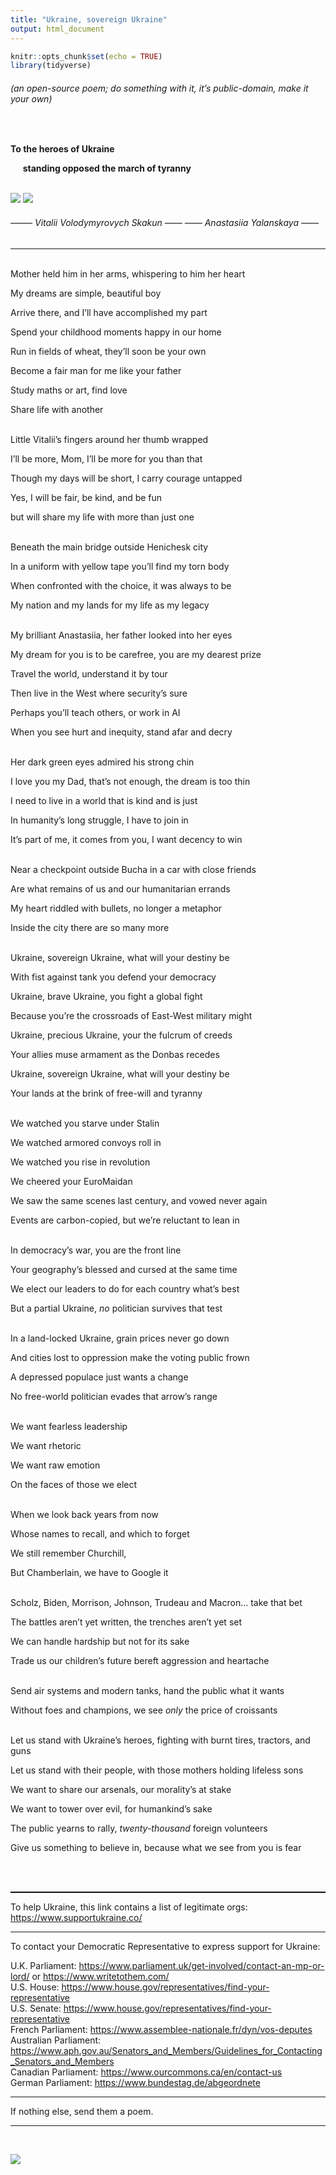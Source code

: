 ```yaml
---
title: "Ukraine, sovereign Ukraine"
output: html_document
---
```


```r
knitr::opts_chunk$set(echo = TRUE)
library(tidyverse)
```

###### (an open-source poem; do something with it, it's public-domain, make it your own)
<br/>

**To the heroes of Ukraine**

|      **standing opposed the march of tyranny**



<br/>
![](www/skakun.png)
![](www/yalanskaya.png)

###### --------  Vitalii Volodymyrovych Skakun  ------  ------  Anastasiia Yalanskaya  ------



***

<br/>
Mother held him in her arms, whispering to him her heart

My dreams are simple, beautiful boy

Arrive there, and I’ll have accomplished my part

Spend your childhood moments happy in our home

Run in fields of wheat, they’ll soon be your own

Become a fair man for me like your father

Study maths or art, find love

Share life with another


<br/>
Little Vitalii’s fingers around her thumb wrapped 

I’ll be more, Mom, I’ll be more for you than that 

Though my days will be short, I carry courage untapped

Yes, I will be fair, be kind, and be fun

but will share my life with more than just one


<br/>
Beneath the main bridge outside Henichesk city

In a uniform with yellow tape you’ll find my torn body

When confronted with the choice, it was always to be

My nation and my lands for my life as my legacy


<br/>
My brilliant Anastasiia, her father looked into her eyes

My dream for you is to be carefree, you are my dearest prize

Travel the world, understand it by tour

Then live in the West where security’s sure

Perhaps you'll teach others, or work in AI

When you see hurt and inequity, stand afar and decry


<br/>
Her dark green eyes admired his strong chin

I love you my Dad, that’s not enough, the dream is too thin

I need to live in a world that is kind and is just

In humanity’s long struggle, I have to join in

It’s part of me, it comes from you, I want decency to win


<br/>
Near a checkpoint outside Bucha in a car with close friends

Are what remains of us and our humanitarian errands

My heart riddled with bullets, no longer a metaphor

Inside the city there are so many more


<br/>
Ukraine, sovereign Ukraine, what will your destiny be

With fist against tank you defend your democracy 

Ukraine, brave Ukraine, you fight a global fight

Because you’re the crossroads of East-West military might

Ukraine, precious Ukraine, your the fulcrum of creeds

Your allies muse armament as the Donbas recedes

Ukraine, sovereign Ukraine, what will your destiny be

Your lands at the brink of free-will and tyranny


<br/>
We watched you starve under Stalin

We watched armored convoys roll in

We watched you rise in revolution

We cheered your EuroMaidan

We saw the same scenes last century, and vowed never again

Events are carbon-copied, but we’re reluctant to lean in


<br/>
In democracy’s war, you are the front line

Your geography’s blessed and cursed at the same time

We elect our leaders to do for each country what’s best

But a partial Ukraine, *no* politician survives that test


<br/>
In a land-locked Ukraine, grain prices never go down

And cities lost to oppression make the voting public frown

A depressed populace just wants a change

No free-world politician evades that arrow’s range


<br/>
We want fearless leadership

We want rhetoric

We want raw emotion 

On the faces of those we elect


<br/>
When we look back years from now

Whose names to recall, and which to forget

We still remember Churchill, 

But Chamberlain, we have to Google it


<br/>
Scholz, Biden, Morrison, Johnson, Trudeau and Macron... take that bet

The battles aren’t yet written, the trenches aren’t yet set

We can handle hardship but not for its sake

Trade us our children's future bereft aggression and heartache


<br/>
Send air systems and modern tanks, hand the public what it wants

Without foes and champions, we see *only* the price of croissants


<br/>
Let us stand with Ukraine's heroes, fighting with burnt tires, tractors, and guns

Let us stand with their people, with those mothers holding lifeless sons

We want to share our arsenals, our morality's at stake

We want to tower over evil, for humankind's sake

The public yearns to rally, *twenty-thousand* foreign volunteers

Give us something to believe in, because what we see from you is fear


<br/>
<br/>

<!-- *** -->
<!-- <hr style="height:5px;"/> -->

<hr style="border-top: 1px solid black;"/>


To help Ukraine, this link contains a list of legitimate orgs: 
<https://www.supportukraine.co/>

***

To contact your Democratic Representative to express support for Ukraine:

| U.K. Parliament: <https://www.parliament.uk/get-involved/contact-an-mp-or-lord/> or <https://www.writetothem.com/>
| U.S. House: <https://www.house.gov/representatives/find-your-representative>
| U.S. Senate: <https://www.house.gov/representatives/find-your-representative>
| French Parliament: <https://www.assemblee-nationale.fr/dyn/vos-deputes>
| Australian Parliament: <https://www.aph.gov.au/Senators_and_Members/Guidelines_for_Contacting_Senators_and_Members>
| Canadian Parliament: <https://www.ourcommons.ca/en/contact-us>
| German Parliament: <https://www.bundestag.de/abgeordnete>

***

If nothing else, send them a poem.

***

<br/>

![](www/stamp.png)

<br/>

